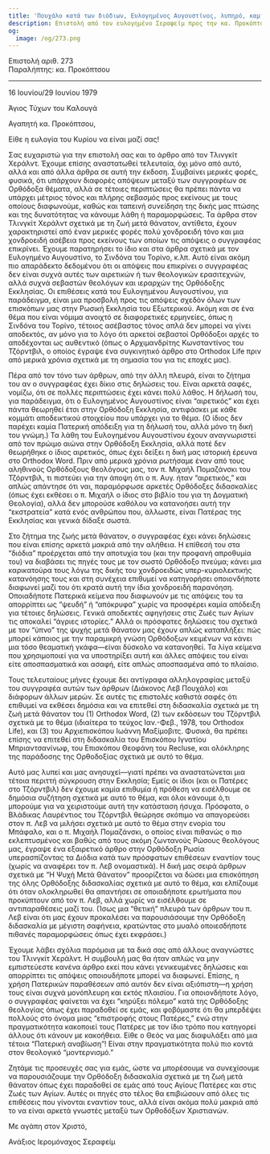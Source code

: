 ```yaml
---
title: 'Πουχάλο κατά των διόδιων, Ευλογημένος Αυγουστίνος, λυπηρό, καμία συζήτηση, ΛΥΠΗΡΟ'
description: Επιστολή από τον ευλογημένο Σεραφείμ προς την κα. Προκόπτσου.
og:
  image: /og/273.png
---
```


<div style={{textAlign:'right', fontFamily:'monospace'}}>Επιστολή αριθ. 273</div>
<div style={{textAlign:'left', fontFamily:'monospace'}}>Παραλήπτης: κα. Προκόπτσου</div>

---

16 Ιουνίου/29 Ιουνίου 1979

Άγιος Τύχων του Καλουγά

Αγαπητή κα. Προκόπτσου,

Είθε η ευλογία του Κυρίου να είναι μαζί σας!

Σας ευχαριστώ για την επιστολή σας και το άρθρο από τον Τλινγκίτ Χεράλντ. Έχουμε επίσης αναστατωθεί τελευταία, όχι μόνο από αυτό, αλλά και από άλλα άρθρα σε αυτή την έκδοση. Συμβαίνει μερικές φορές, φυσικά, ότι υπάρχουν διαφορές απόψεων μεταξύ των συγγραφέων σε Ορθόδοξα θέματα, αλλά σε τέτοιες περιπτώσεις θα πρέπει πάντα να υπάρχει μέτριος τόνος και πλήρης σεβασμός προς εκείνους με τους οποίους διαφωνούμε, καθώς και ταπεινή συνείδηση της δικής μας πτώσης και της δυνατότητας να κάνουμε λάθη ή παραμορφώσεις. Τα άρθρα στον Τλινγκίτ Χεράλντ σχετικά με τη ζωή μετά θάνατον, αντίθετα, έχουν χαρακτηριστεί από έναν μερικές φορές πολύ χονδροειδή τόνο και μια χονδροειδή ασέβεια προς εκείνους των οποίων τις απόψεις ο συγγραφέας επικρίνει. Έχουμε παρατηρήσει το ίδιο και στα άρθρα σχετικά με τον Ευλογημένο Αυγουστίνο, το Σινδόνα του Τορίνο, κ.λπ. Αυτό είναι ακόμη πιο απαράδεκτο δεδομένου ότι οι απόψεις που επικρίνει ο συγγραφέας δεν είναι συχνά αυτές των αιρετικών ή των θεολογικών ερασιτεχνών, αλλά συχνά σεβαστών θεολόγων και ιεραρχών της Ορθόδοξης Εκκλησίας. Οι επιθέσεις κατά του Ευλογημένου Αυγουστίνου, για παράδειγμα, είναι μια προσβολή προς τις απόψεις σχεδόν όλων των επισκόπων μας στην Ρωσική Εκκλησία του Εξωτερικού. Ακόμη και σε ένα θέμα που είναι νόμιμα ανοιχτό σε διαφορετικές ερμηνείες, όπως η Σινδόνα του Τορίνο, τέτοιος ασέβαστος τόνος απλά δεν μπορεί να γίνει αποδεκτός, αν μόνο για το λόγο ότι αρκετοί σεβαστοί Ορθόδοξοι αρχές το αποδέχονται ως αυθεντικό (όπως ο Αρχιμανδρίτης Κωνσταντίνος του Τζόρντβιλ, ο οποίος έγραψε ένα συγκινητικό άρθρο στο Orthodox Life πριν από μερικά χρόνια σχετικά με τη σημασία του για τις εποχές μας).

Πέρα από τον τόνο των άρθρων, από την άλλη πλευρά, είναι το ζήτημα του αν ο συγγραφέας έχει δίκιο στις δηλώσεις του. Είναι αρκετά σαφές, νομίζω, ότι σε πολλές περιπτώσεις έχει κάνει πολύ λάθος. Η δήλωσή του, για παράδειγμα, ότι ο Ευλογημένος Αυγουστίνος είναι “αιρετικός” και έχει πάντα θεωρηθεί έτσι στην Ορθόδοξη Εκκλησία, αντιφάσκει με κάθε κομμάτι αποδεικτικού στοιχείου που υπάρχει για το θέμα. (Ο ίδιος δεν παρέχει καμία Πατερική απόδειξη για τη δήλωσή του, αλλά μόνο τη δική του γνώμη.) Τα λάθη του Ευλογημένου Αυγουστίνου έχουν αναγνωριστεί από τον πρώιμο αιώνα στην Ορθόδοξη Εκκλησία, αλλά ποτέ δεν θεωρήθηκε ο ίδιος αιρετικός, όπως έχει δείξει η δική μας ιστορική έρευνα στο Orthodox Word. Πριν από μερικά χρόνια ρωτήσαμε έναν από τους αληθινούς Ορθόδοξους θεολόγους μας, τον π. Μιχαήλ Πομαζάνσκι του Τζόρντβιλ, τι πιστεύει για την άποψη ότι ο π. Αυγ. ήταν “αιρετικός,” και απλώς απάντησε ότι ναι, παραμόρφωσε αρκετές Ορθόδοξες διδασκαλίες (όπως έχει εκθέσει ο π. Μιχαήλ ο ίδιος στο βιβλίο του για τη Δογματική Θεολογία), αλλά δεν μπορούσε καθόλου να κατανοήσει αυτή την “εκστρατεία” κατά ενός ανθρώπου που, άλλωστε, είναι Πατέρας της Εκκλησίας και γενικά δίδαξε σωστά.

Στο ζήτημα της ζωής μετά θάνατον, ο συγγραφέας έχει κάνει δηλώσεις που είναι επίσης αρκετά μακριά από την αλήθεια. Η επίθεσή του στα “διόδια” προέρχεται από την αποτυχία του (και την προφανή απροθυμία του) να διαβάσει τις πηγές τους με τον σωστό Ορθόδοξο πνεύμα; κάνει μια καρικατούρα τους λόγω της δικής του χονδροειδώς υπερ-κυριολεκτικής κατανόησης τους και στη συνέχεια επιθυμεί να κατηγορήσει οποιονδήποτε διαφωνεί μαζί του ότι κρατά αυτή την ίδια χονδροειδή παρανόηση. Οποιαδήποτε Πατερικά κείμενα που διαφωνούν με τις απόψεις του τα απορρίπτει ως “ψευδή” ή “απόκρυφα” χωρίς να προσφέρει καμία απόδειξη για τέτοιες δηλώσεις. Γενικά αποδεκτές αφηγήσεις στις Ζωές των Αγίων τις αποκαλεί “άγριες ιστορίες.” Αλλά οι πρόσφατες δηλώσεις του σχετικά με τον “ύπνο” της ψυχής μετά θάνατον μας έχουν απλώς καταπλήξει: πώς μπορεί κάποιος με την παραμικρή γνώση Ορθόδοξων κειμένων να κάνει μια τόσο θεαματική γκάφα—είναι δύσκολο να κατανοηθεί. Τα λίγα κείμενα που χρησιμοποιεί για να υποστηρίξει αυτή και άλλες απόψεις του είναι είτε αποσπασματικά και ασαφή, είτε απλώς αποσπασμένα από το πλαίσιο.

Τους τελευταίους μήνες έχουμε δει αντίγραφα αλληλογραφίας μεταξύ του συγγραφέα αυτών των άρθρων (Διάκονος Λεβ Πουχάλο) και διάφορων άλλων μερών. Σε αυτές τις επιστολές καθιστά σαφές ότι επιθυμεί να εκθέσει δημόσια και να επιτεθεί στη διδασκαλία σχετικά με τη ζωή μετά θάνατον του (1) Orthodox Word, (2) των εκδόσεων του Τζόρντβιλ σχετικά με το θέμα (ιδιαίτερα το τεύχος Ιαν.-Φεβ., 1978, του Orthodox Life), και (3) του Αρχιεπισκόπου Ιωάννη Μαξίμοβιτς. Φυσικά, θα πρέπει επίσης να επιτεθεί στη διδασκαλία του Επισκόπου Ιγνατίου Μπριαντσανίνωφ, του Επισκόπου Θεοφάνη του Recluse, και ολόκληρης της παράδοσης της Ορθοδοξίας σχετικά με αυτό το θέμα.

Αυτό μας λυπεί και μας ανησυχεί—γιατί πρέπει να αναστατώνεται μια τέτοια περιττή σύγκρουση στην Εκκλησία; Εμείς οι ίδιοι (και οι Πατέρες στο Τζόρντβιλ) δεν έχουμε καμία επιθυμία ή πρόθεση να εισέλθουμε σε δημόσια συζήτηση σχετικά με αυτό το θέμα, και όλοι κάνουμε ό,τι μπορούμε για να χειριστούμε αυτή την κατάσταση ήσυχα. Πρόσφατα, ο Βλάδικας Λαυρέντιος του Τζόρντβιλ θεώρησε σκόπιμο να απαγορεύσει στον π. Λεβ να μιλήσει σχετικά με αυτό το θέμα στην ενορία του Μπάφαλο, και ο π. Μιχαήλ Πομαζάνσκι, ο οποίος είναι πιθανώς ο πιο εκλεπτυσμένος και βαθύς από τους ακόμη ζωντανούς Ρώσους θεολόγους μας, έγραψε ένα εξαιρετικό άρθρο στην Ορθόδοξη Ρωσία υπερασπίζοντας τα Διόδια κατά των πρόσφατων επιθέσεων εναντίον τους (χωρίς να αναφέρει τον π. Λεβ ονομαστικά). Η δική μας σειρά άρθρων σχετικά με “Η Ψυχή Μετά Θάνατον” προορίζεται να δώσει μια επισκόπηση της όλης Ορθόδοξης διδασκαλίας σχετικά με αυτό το θέμα, και ελπίζουμε ότι όταν ολοκληρωθεί θα απαντήσει σε οποιαδήποτε ερωτήματα που προκύπτουν από τον π. Λεβ, αλλά χωρίς να εισέλθουμε σε αντιπαραθέσεις μαζί του. (Ίσως μια “θετική” πλευρά των άρθρων του π. Λεβ είναι ότι μας έχουν προκαλέσει να παρουσιάσουμε την Ορθόδοξη διδασκαλία με μέγιστη σαφήνεια, κρατώντας στο μυαλό οποιεσδήποτε πιθανές παραμορφώσεις όπως έχει εκφράσει.)

Έχουμε λάβει σχόλια παρόμοια με τα δικά σας από άλλους αναγνώστες του Τλινγκίτ Χεράλντ. Η συμβουλή μας θα ήταν απλώς να μην εμπιστεύεστε κανένα άρθρο εκεί που κάνει γενικευμένες δηλώσεις και απορρίπτει τις απόψεις οποιουδήποτε μπορεί να διαφωνεί. Επίσης, η χρήση Πατερικών παραθέσεων από αυτόν δεν είναι αξιόπιστη—η χρήση τους είναι συχνά μονόπλευρη και εκτός πλαισίου. Για οποιονδήποτε λόγο, ο συγγραφέας φαίνεται να έχει “κηρύξει πόλεμο” κατά της Ορθόδοξης θεολογίας όπως έχει παραδοθεί σε εμάς, και φοβόμαστε ότι θα μπερδέψει πολλούς στο όνομα μιας “επιστροφής στους Πατέρες,” ενώ στην πραγματικότητα κακοποιεί τους Πατέρες με τον ίδιο τρόπο που κατηγορεί άλλους ότι κάνουν με κακοήθεια. Είθε ο Θεός να μας διαφυλάξει από μια τέτοια “Πατερική αναβίωση”! Είναι στην πραγματικότητα πολύ πιο κοντά στον θεολογικό “μοντερνισμό.”

Ζητάμε τις προσευχές σας για εμάς, ώστε να μπορέσουμε να συνεχίσουμε να παρουσιάζουμε την Ορθόδοξη διδασκαλία σχετικά με τη ζωή μετά θάνατον όπως έχει παραδοθεί σε εμάς από τους Αγίους Πατέρες και στις Ζωές των Αγίων. Αυτές οι πηγές στο τέλος θα επιβιώσουν από όλες τις επιθέσεις που γίνονται εναντίον τους, αλλά είναι ακόμα πολύ μακριά από το να είναι αρκετά γνωστές μεταξύ των Ορθοδόξων Χριστιανών.

Με αγάπη στον Χριστό,

Ανάξιος Ιερομόναχος Σεραφείμ